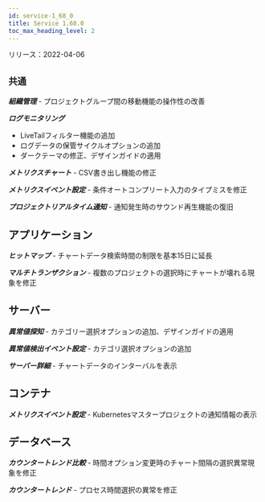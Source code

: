 ```yaml
---
id: service-1_68_0
title: Service 1.68.0
toc_max_heading_level: 2
---
```



リリース：2022-04-06

## `共通`

**_組織管理_** - プロジェクトグループ間の移動機能の操作性の改善

**_ログモニタリング_**

-   LiveTailフィルター機能の追加
-   ログデータの保管サイクルオプションの追加
-   ダークテーマの修正、デザインガイドの適用

**_メトリクスチャート_** - CSV書き出し機能の修正

**_メトリクスイベント設定_** - 条件オートコンプリート入力のタイプミスを修正

**_プロジェクトリアルタイム通知_** - 通知発生時のサウンド再生機能の復旧

## アプリケーション

**_ヒットマップ_** - チャートデータ検索時間の制限を基本15日に延長

**_マルチトランザクション_** - 複数のプロジェクトの選択時にチャートが壊れる現象を修正

## サーバー

**_異常値探知_** - カテゴリー選択オプションの追加、デザインガイドの適用

**_異常値検出イベント設定_** - カテゴリ選択オプションの追加

**_サーバー詳細_** - チャートデータのインターバルを表示

## コンテナ

**_メトリクスイベント設定_** - Kubernetesマスタープロジェクトの通知情報の表示

## データベース

**_カウンタートレンド比較_** - 時間オプション変更時のチャート間隔の選択異常現象を修正

**_カウンタートレンド_** - プロセス時間選択の異常を修正

